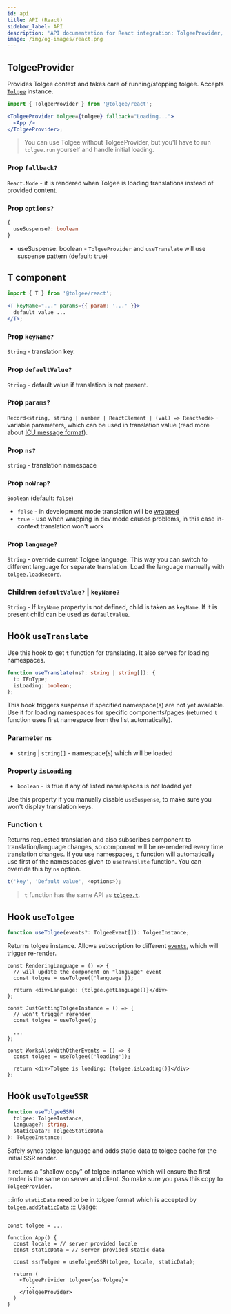 ```yaml
---
id: api
title: API (React)
sidebar_label: API
description: 'API documentation for React integration: TolgeeProvider, T-component and different hooks ( useCurrentLanguage, useSetLanguage, useTranslate).'
image: /img/og-images/react.png
---
```


## TolgeeProvider

Provides Tolgee context and takes care of running/stopping tolgee. Accepts [`Tolgee`](/api/core_package/tolgee.mdx) instance.

```jsx
import { TolgeeProvider } from '@tolgee/react';

<TolgeeProvider tolgee={tolgee} fallback="Loading...">
  <App />
</TolgeeProvider>;
```

> You can use Tolgee without TolgeeProvider, but you'll have to run `tolgee.run` yourself and handle initial loading.

### Prop `fallback?`

`React.Node` - it is rendered when Tolgee is loading translations instead of provided content.

### Prop `options?`

```ts
{
  useSuspense?: boolean
}
```

- useSuspense: boolean - `TolgeeProvider` and `useTranslate` will use suspense pattern (default: true)

## T component

```jsx
import { T } from '@tolgee/react';

<T keyName="..." params={{ param: '...' }}>
  default value ...
</T>;
```

### Prop `keyName?`

`String` - translation key.

### Prop `defaultValue?`

`String` - default value if translation is not present.

### Prop `params?`

`Record<string, string | number | ReactElement | (val) => ReactNode>` - variable parameters, which can be used in translation value
(read more about [ICU message format](/platform/translation_process/icu_message_format)).

### Prop `ns?`

`string` - translation namespace

### Prop `noWrap?`

`Boolean` (default: `false`)

- `false` - in development mode translation will be [wrapped](/wrapping.mdx)
- `true` - use when wrapping in dev mode causes problems, in this case in-context translation won't work

### Prop `language?`

`String` - override current Tolgee language. This way you can switch to different language for separate translation. Load the language manually with [`tolgee.loadRecord`](/api/core_package/tolgee.mdx#loadrecord).

### Children `defaultValue?` | `keyName?`

`String` - If `keyName` property is not defined, child is taken as `keyName`. If it is present child can be used as `defaultValue`.

## Hook `useTranslate`

Use this hook to get `t` function for translating. It also serves for loading namespaces.

```ts
function useTranslate(ns?: string | string[]): {
  t: TFnType;
  isLoading: boolean;
};
```

This hook triggers suspense if specified namespace(s) are not yet available. Use it for loading namespaces for specific components/pages (returned `t` function uses first namespace from the list automatically).

### Parameter `ns`

- `string` | `string[]` - namespace(s) which will be loaded

### Property `isLoading`

- `boolean` - is true if any of listed namespaces is not loaded yet

Use this property if you manually disable `useSuspense`, to make sure you won't display translation keys.

### Function `t`

Returns requested translation and also subscribes component to translation/language changes, so component will be re-rendered every time translation changes. If you use namespaces, `t` function will automatically use first of the namespaces given to `useTranslate` function. You can override this by `ns` option.

```ts
t('key', 'Default value', <options>);
```

> `t` function has the same API as [`tolgee.t`](/api/core_package/tolgee.mdx#t).

## Hook `useTolgee`

```ts
function useTolgee(events?: TolgeeEvent[]): TolgeeInstance;
```

Returns tolgee instance. Allows subscription to different [`events`](/api/core_package/events.mdx), which will trigger re-render.

```tsx
const RenderingLanguage = () => {
  // will update the component on "language" event
  const tolgee = useTolgee(['language']);

  return <div>Language: {tolgee.getLanguage()}</div>
};

const JustGettingTolgeeInstance = () => {
  // won't trigger rerender
  const tolgee = useTolgee();

  ...
};

const WorksAlsoWithOtherEvents = () => {
  const tolgee = useTolgee(['loading']);

  return <div>Tolgee is loading: {tolgee.isLoading()}</div>
};
```

## Hook `useTolgeeSSR`

```ts
function useTolgeeSSR(
  tolgee: TolgeeInstance,
  language?: string,
  staticData?: TolgeeStaticData
): TolgeeInstance;
```

Safely syncs tolgee language and adds static data to tolgee cache for the initial SSR render.

It returns a "shallow copy" of tolgee instance which will ensure the first render is the same on server and client. So make sure you pass this copy to `TolgeeProvider`.

:::info
`staticData` need to be in tolgee format which is accepted by [`tolgee.addStaticData`](/api/core_package/tolgee.mdx#addstaticdata)
:::
Usage:

```tsx

const tolgee = ...

function App() {
  const locale = // server provided locale
  const staticData = // server provided static data

  const ssrTolgee = useTolgeeSSR(tolgee, locale, staticData);

  return (
    <TolgeePrivider tolgee={ssrTolgee}>
      ...
    </TolgeeProvider>
  )
}
```
